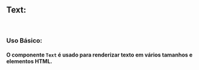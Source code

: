 

<Meta of={TextStories} />

## Text:

<br />

### Uso Básico:

#### O componente `Text` é usado para renderizar texto em vários tamanhos e elementos HTML.


<Canvas />

<Controls/>


